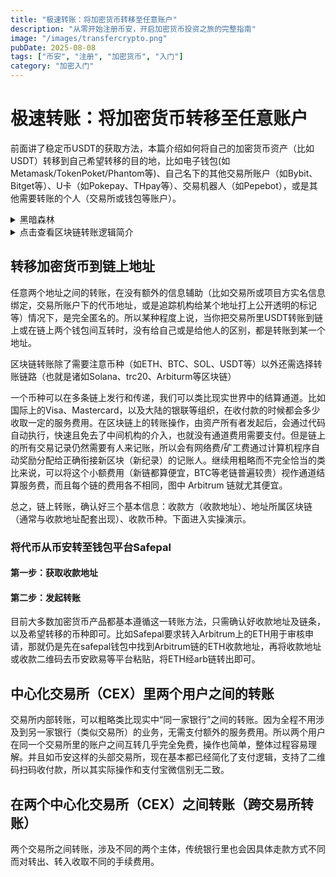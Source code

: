 ```yaml
---
title: "极速转账：将加密货币转移至任意账户"
description: "从零开始注册币安，开启加密货币投资之旅的完整指南"
image: "/images/transfercrypto.png"
pubDate: 2025-08-08
tags: ["币安", "注册", "加密货币", "入门"]
category: "加密入门"
---
```



# 极速转账：将加密货币转移至任意账户

前面讲了稳定币USDT的获取方法，本篇介绍如何将自己的加密货币资产（比如USDT）转移到自己希望转移的目的地，比如电子钱包(如Metamask/TokenPoket/Phantom等)、自己名下的其他交易所账户（如Bybit、Bitget等）、U卡（如Pokepay、THpay等）、交易机器人（如Pepebot），或是其他需要转账的个人（交易所或钱包等账户）。


<details>
<summary>黑暗森林</summary>

<p>
加密货币世界遵循绝对的丛林法则，其信任建立在公开透明的计算机代码和相关机制之上，除此之外，没有任何人值得完全信任，没有任何你自己看不懂的代码和机制值得完全信任。
 
  加密货币的产生根植于网络极客对中心化主体的对抗，其目的与主张是在抵制中心化机构的同时塑造分布式的记账办法，在尽可能保持匿名的情况下，为交易提供资产确权的信用手段。

  区块链技术创始于中本聪和比特币，但由此发展而来的后续整个产业链里已经衍生了庞杂的技术体系和机制设计，任何轻举妄动和以不了解代码为基础的轻易信任都将有巨大可能遭致血本无归甚至额外负债。

  总之，在这个世界里，任何一次点击，任意一个链接交互，任意一个字符的泄露，都将可能让你的资产蒙受损失。在做出任意行为之前（哪怕是“放着不动”这个行为本身也并非绝对安全），请反复三思、查阅、询问、请教，或用你最熟悉的方式获取你最信得过的信息。

[延伸阅读：AI看法](https://gemini.google.com/share/8865f44e65c0)
</p>

</details>


<details>
<summary>点击查看区块链转账逻辑简介</summary>

<p>
在区块链世界里，至少在表面上看，是没有用户这个概念的，构成区块链转账支付方和收款方的不过是由代码计算出的一串英文字母与数字组合（字符串），也就是地址。对于不了解的朋友来说，我们可以粗略且恰当性有限地把“地址”理解为账户号码，当你没有账户号码对应的身份信息时，你并不知道这个账户号码代表的是谁。你不知道转账的两个账号是一个人的两个户头搬来搬去，还是是两个陌生人之间的操作。无论是支付方还是收款方，看起来都像是两段乱码。在传统金融世界中，银行等机构将每一个账户号码与某个个人的身份信息强制关联绑定。这样就可以让更多人明确交易双方究竟是谁。

但在纯粹的区块链上，除了交易所等中心化机构为了满足法律要求会将用户实名信息绑定外，还有大量地址没有身份信息。所以一个地址如果不属于被交易所或其他机构绑定过实名信息的用户，你需要额外的信息补充辅助你的判断，比如这个地址账号是由另一个懂得使用加密货币的朋友持有且你们商量好转账方式后他发过来的。或是你自己生成了一个地址且没有泄露，由你独自享有其全部访问控制权。

这就代表，当你从自己实际控制的加密货币地址（账户，比如中心化交易所里的某代币地址）转出任何代币到任何你不知道的地址，都将大概率造成资产损失，除非这个地址是你自己生成的且没有泄露，你知道如何正确的使用它们。或者某个地址你知道他是你准备转账或支付的对象。
</p>

</details>


## 转移加密货币到链上地址 



任意两个地址之间的转账，在没有额外的信息辅助（比如交易所或项目方实名信息绑定，交易所账户下的代币地址，或是追踪机构给某个地址打上公开透明的标记等）情况下，是完全匿名的。所以某种程度上说，当你把交易所里USDT转账到链上或在链上两个钱包间互转时，没有给自己或是给他人的区别，都是转账到某一个地址。

区块链转账除了需要注意币种（如ETH、BTC、SOL、USDT等）以外还需选择转账链路（也就是诸如Solana、trc20、Arbiturm等区块链）



一个币种可以在多条链上发行和传递，我们可以类比现实世界中的结算通道。比如国际上的Visa、Mastercard，以及大陆的银联等组织，在收付款的时候都会多少收取一定的服务费用。在区块链上的转账操作，由资产所有者发起后，会通过代码自动执行，快速且免去了中间机构的介入，也就没有通道费用需要支付。但是链上的所有交易记录仍然需要有人来记账，所以会有网络费/矿工费通过计算机程序自动奖励分配给正确衔接新区块（新纪录）的记账人。继续用粗略而不完全恰当的类比来说，可以将这个小额费用（新链都算便宜，BTC等老链普遍较贵）视作通道结算服务费，而且每个链的费用各不相同，图中 Arbitrum 链就尤其便宜。



<ImageOptimizer 
  src="/images/posts/transfercoin.png"
  alt="币安注册界面3"
  type="phone"
  size="lg"
  align="right"
  shadow="none"
  caption="交易所或钱包的账户下会有许多币种和不同的地址，地址会对应相应的区块链"
/>

总之，链上转账，确认好三个基本信息：收款方（收款地址）、地址所属区块链（通常与收款地址配套出现）、收款币种。下面进入实操演示。

### 将代币从币安转至钱包平台Safepal    

<ImageOptimizer 
  src="/images/posts/bnsfp.png"
  alt="币安注册界面3"
  type="phone"
  size="lg"
  align="right"
  shadow="none"
/>

#### 第一步：获取收款地址

<ImageOptimizer 
  src="/images/posts/zhuanz01.png"
  alt="币安注册界面3"
  type="phone"
  size="md"
  align="right"
  shadow="none"
  caption="1.打开safepal APP，来到钱包页面—Coin选项卡内"
/>

<ImageOptimizer 
  src="/images/posts/zhuanz02.png"
  alt="币安注册界面3"
  type="phone"
  size="md"
  align="right"
  shadow="none"
  caption="2.在coin选项卡下拉找到并点击USDT（trc20）"
/>

<ImageOptimizer 
  src="/images/posts/zhuanz04.png"
  alt="币安注册界面3"
  type="phone"
  size="md"
  align="right"
  shadow="none"
  caption="3.选择用TRC20波场链转帐，Safepal钱包给出了收款二维码和地址，可在交易所扫码或将收款地址复制粘贴到交易所转账即可。"
/>

#### 第二步：发起转账

<ImageOptimizer 
  src="/images/posts/zhuanz05.png"
  alt="币安注册界面3"
  type="phone"
  size="md"
  align="right"
  shadow="none"
  caption="1.打开币安，点击并来到资产页面点击转账"
/>

<ImageOptimizer 
  src="/images/posts/zhuanz06.png"
  alt="币安注册界面3"
  type="phone"
  size="md"
  align="right"
  shadow="none"
  caption="2.跳出体现方式选择，点击链上提现"
/>

<ImageOptimizer 
  src="/images/posts/zhuanz07.png"
  alt="币安注册界面3"
  type="phone"
  size="md"
  align="right"
  shadow="none"
  caption="3.选择转出币种USDT"
/>

<ImageOptimizer 
  src="/images/posts/zhuanz08.png"
  alt="币安注册界面3"
  type="phone"
  size="md"
  align="right"
  shadow="none"
  caption="4.将前面获取的safepal收款地址（trc 20-USDT）粘贴到顶部地址栏并点击选择主网"
/>

<ImageOptimizer 
  src="/images/posts/zhuanz09.png"
  alt="币安注册界面3"
  type="phone"
  size="md"
  align="right"
  shadow="none"
  caption="5.网络选择中选择和Safepal一致的区块链，此处是TRC20"
/>

<ImageOptimizer 
  src="/images/posts/zhuanz11.png"
  alt="币安注册界面3"
  type="phone"
  size="md"
  align="right"
  shadow="none"
  caption="也可在地址粘贴出点击右侧的小方块图标来扫描二维码转账"
/>

目前大多数加密货币产品都基本遵循这一转账方法，只需确认好收款地址及链条，以及希望转移的币种即可。比如Safepal要求转入Arbitrum上的ETH用于审核申请，那就仍是先在safepal钱包中找到Arbitrum链的ETH收款地址，再将收款地址或收款二维码去币安欧易等平台粘贴，将ETH经arb链转出即可。

## 中心化交易所（CEX）里两个用户之间的转账

交易所内部转账，可以粗略类比现实中“同一家银行”之间的转账。因为全程不用涉及到另一家银行（类似交易所）的业务，无需支付额外的服务费用。所以两个用户在同一个交易所里的账户之间互转几乎完全免费，操作也简单，整体过程容易理解。并且如币安这样的头部交易所，现在基本都已经简化了支付逻辑，支持了二维码扫码收付款，所以其实际操作和支付宝微信别无二致。



## 在两个中心化交易所（CEX）之间转账（跨交易所转账）

两个交易所之间转账，涉及不同的两个主体，传统银行里也会因具体走款方式不同而对转出、转入收取不同的手续费用。





